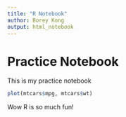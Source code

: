 ```yaml
---
title: "R Notebook"
author: Borey Kong
output: html_notebook
---
```


# Practice Notebook

This is my practice notebook

```r
plot(mtcars$mpg, mtcars$wt)

```
Wow R is so much fun!
